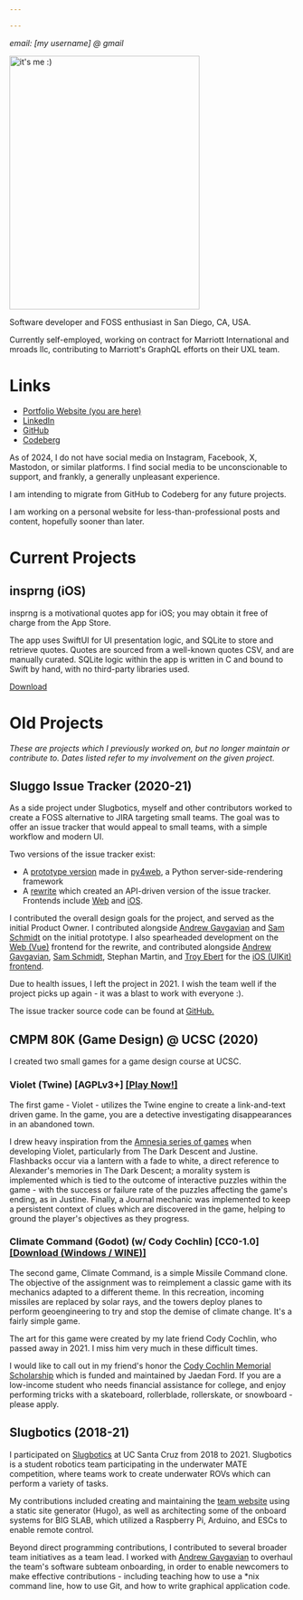 ```yaml
---

---
```



_email: [my username] @ gmail_

<Image src={imageOfIsaac} alt="it's me :)" height="448" width="336" />

Software developer and FOSS enthusiast in San Diego, CA, USA.

Currently self-employed, working on contract for Marriott International and mroads llc, contributing to Marriott's
GraphQL efforts on their UXL team.

# Links
- [Portfolio Website (you are here)](https://wtpisaac.com/)
- [LinkedIn](https://www.linkedin.com/in/wtpisaac/)
- [GitHub](https://github.com/wtpisaac)
- [Codeberg](https://codeberg.org/wtpisaac)

As of 2024, I do not have social media on Instagram, Facebook, X, Mastodon, or similar platforms. I find social media to
be unconscionable to support, and frankly, a generally unpleasant experience.

I am intending to migrate from GitHub to Codeberg for any future projects.

I am working on a personal website for less-than-professional posts and content, hopefully sooner than later.

# Current Projects

## insprng (iOS)
insprng is a motivational quotes app for iOS; you may obtain it free of charge from the App Store.

The app uses SwiftUI for UI presentation logic, and SQLite to store and retrieve quotes. Quotes are sourced from a
well-known quotes CSV, and are manually curated. SQLite logic within the app is written in C and bound to Swift by hand,
with no third-party libraries used.

[Download](https://apps.apple.com/us/app/insprng-inspiring-quotes/id1640221466)

# Old Projects
_These are projects which I previously worked on, but no longer maintain or contribute to. Dates listed refer to my
involvement on the given project._

## Sluggo Issue Tracker (2020-21)
As a side project under Slugbotics, myself and other contributors worked to create a FOSS alternative to JIRA targeting
small teams. The goal was to offer an issue tracker that would appeal to small teams, with a simple workflow and modern
UI.

Two versions of the issue tracker exist:
- A [prototype version](https://github.com/Sluggo-Issue-Tracker/Sluggo-py4web) made in [py4web](https://py4web.com/), a
  Python server-side-rendering framework
- A [rewrite](https://github.com/Sluggo-Issue-Tracker/Sluggo-API) which created an API-driven version of the issue
tracker. Frontends include [Web](https://github.com/Sluggo-Issue-Tracker/Sluggo-SPA) and
[iOS](https://github.com/Sluggo-Issue-Tracker/Sluggo-iOS).

I contributed the overall design goals for the project, and served as the initial Product Owner. I contributed alongside
[Andrew Gavgavian](https://www.linkedin.com/in/agavgavi/) and [Sam
Schmidt](https://www.linkedin.com/in/samuel-schmidt-67977a179/) on the initial prototype. I also spearheaded development
on the [Web (Vue)](https://github.com/Sluggo-Issue-Tracker/Sluggo-SPA) frontend for the rewrite, and contributed
alongside [Andrew Gavgavian](https://www.linkedin.com/in/agavgavi/), [Sam
Schmidt](https://www.linkedin.com/in/samuel-schmidt-67977a179/), Stephan Martin, and [Troy
Ebert](https://www.linkedin.com/in/troy-ebert-26755a241/) for the [iOS (UIKit)
frontend](https://github.com/Sluggo-Issue-Tracker/Sluggo-iOS-UIKit).

Due to health issues, I left the project in 2021. I wish the team well if the project picks up again - it was a blast to
work with everyone :).

The issue tracker source code can be found at [GitHub.](https://github.com/Sluggo-Issue-Tracker)

## CMPM 80K (Game Design) @ UCSC (2020)
I created two small games for a game design course at UCSC.

### Violet (Twine) [AGPLv3+] [[Play Now!]](/violetgame/violet.html)
The first game - Violet - utilizes the Twine engine to create a link-and-text driven game. In the game, you are a
detective investigating disappearances in an abandoned town.

I drew heavy inspiration from the [Amnesia series of games](https://amnesia.fandom.com/wiki/Amnesia_(series)) when
developing Violet, particularly from The Dark Descent and Justine. Flashbacks occur via a lantern with a fade to white,
a direct reference to Alexander's memories in The Dark Descent; a morality system is implemented which is tied to the
outcome of interactive puzzles within the game - with the success or failure rate of the puzzles affecting the game's
ending, as in Justine. Finally, a Journal mechanic was implemented to keep a persistent context of clues which are
discovered in the game, helping to ground the player's objectives as they progress.

### Climate Command (Godot) (w/ Cody Cochlin) [CC0-1.0] [[Download (Windows / WINE)]](/climatecommandgame/ClimateCommand.exe)
The second game, Climate Command, is a simple Missile Command clone. The objective of the assignment was to reimplement
a classic game with its mechanics adapted to a different theme. In this recreation, incoming missiles are replaced by
solar rays, and the towers deploy planes to perform geoengineering to try and stop the demise of climate change. It's a
fairly simple game.

The art for this game were created by my late friend Cody Cochlin, who passed away in 2021. I miss him very much in
these difficult times.

I would like to call out in my friend's honor the [Cody Cochlin Memorial
Scholarship](https://bold.org/scholarships/cody-cochlin-memorial-scholarship/) which is funded and maintained by Jaedan
Ford. If you are a low-income student who needs financial assistance for college, and enjoy performing tricks with a
skateboard, rollerblade, rollerskate, or snowboard - please apply.

## Slugbotics (2018-21)
I participated on [Slugbotics](https://slugbotics.com/) at UC Santa Cruz from 2018 to 2021. Slugbotics is a student
robotics team participating in the underwater MATE competition, where teams work to create underwater ROVs which can
perform a variety of tasks.

My contributions included creating and maintaining the [team website](https://slugbotics.com/) using a static site
generator (Hugo), as well as architecting some of the onboard systems for BIG SLAB, which utilized a Raspberry Pi,
Arduino, and ESCs to enable remote control.

Beyond direct programming contributions, I contributed to several broader team initiatives as a team lead. I worked with
[Andrew Gavgavian](https://www.linkedin.com/in/agavgavi/) to overhaul the team's software subteam onboarding, in order
to enable newcomers to make effective contributions - including teaching how to use a *nix command line, how to use Git,
and how to write graphical application code.
